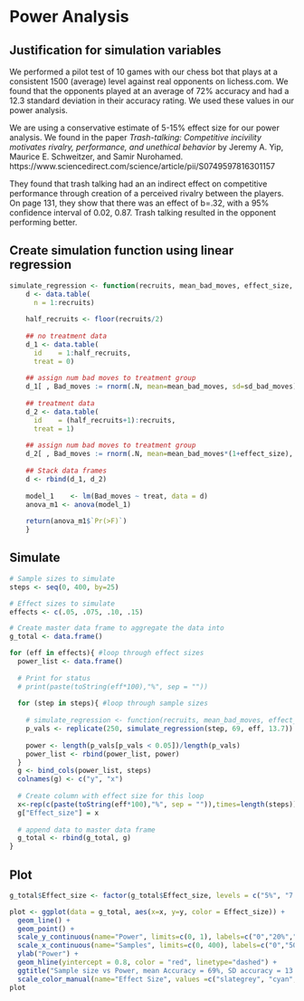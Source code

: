 # Power Analysis 

## Justification for simulation variables
We performed a pilot test of 10 games with our chess bot that plays at a consistent 1500 (average) level against real opponents on lichess.com.  We found that the opponents played at an average of 72% accuracy and had a 12.3 standard deviation in their accuracy rating.  We used these values in our power analysis.  

We are using a conservative estimate of 5-15% effect size for our power analysis.  We found in the paper *Trash-talking: Competitive incivility motivates rivalry, performance, and unethical behavior* by Jeremy A. Yip, Maurice E. Schweitzer, and Samir Nurohamed.  https://www.sciencedirect.com/science/article/pii/S0749597816301157 

They found that trash talking had an an indirect effect on competitive performance through creation of a perceived rivalry between the players. On page 131, they show that there was an effect of b=.32, with a 95% confidence interval of 0.02, 0.87. Trash talking resulted in the opponent performing better.  

## Create simulation function using linear regression
```r
simulate_regression <- function(recruits, mean_bad_moves, effect_size, sd_bad_moves){
    d <- data.table(
      n = 1:recruits)
    
    half_recruits <- floor(recruits/2)
    
    ## no treatment data 
    d_1 <- data.table(
      id    = 1:half_recruits, 
      treat = 0)
    
    ## assign num bad moves to treatment group
    d_1[ , Bad_moves := rnorm(.N, mean=mean_bad_moves, sd=sd_bad_moves)]
    
    ## treatment data 
    d_2 <- data.table(
      id    = (half_recruits+1):recruits, 
      treat = 1)
    
    ## assign num bad moves to treatment group
    d_2[ , Bad_moves := rnorm(.N, mean=mean_bad_moves*(1+effect_size), sd=sd_bad_moves)]
    
    ## Stack data frames 
    d <- rbind(d_1, d_2)
    
    model_1    <- lm(Bad_moves ~ treat, data = d)
    anova_m1 <- anova(model_1)
    
    return(anova_m1$`Pr(>F)`)
    }

```

## Simulate
```r
# Sample sizes to simulate
steps <- seq(0, 400, by=25)

# Effect sizes to simulate
effects <- c(.05, .075, .10, .15)

# Create master data frame to aggregate the data into
g_total <- data.frame()

for (eff in effects){ #loop through effect sizes
  power_list <- data.frame()
  
  # Print for status
  # print(paste(toString(eff*100),"%", sep = ""))
  
  for (step in steps){ #loop through sample sizes 
    
    # simulate_regression <- function(recruits, mean_bad_moves, effect_size, sd_bad_moves)
    p_vals <- replicate(250, simulate_regression(step, 69, eff, 13.7))
    
    power <- length(p_vals[p_vals < 0.05])/length(p_vals)
    power_list <- rbind(power_list, power)
  }
  g <- bind_cols(power_list, steps)
  colnames(g) <- c("y", "x")
 
  # Create column with effect size for this loop 
  x<-rep(c(paste(toString(eff*100),"%", sep = "")),times=length(steps))
  g["Effect_size"] = x
  
  # append data to master data frame
  g_total <- rbind(g_total, g)
}
```
## Plot
```r
g_total$Effect_size <- factor(g_total$Effect_size, levels = c("5%", "7.5%", "10%", "15%"))

plot <- ggplot(data = g_total, aes(x=x, y=y, color = Effect_size)) + 
  geom_line() + 
  geom_point() +
  scale_y_continuous(name="Power", limits=c(0, 1), labels=c("0","20%","40%", "60%","80%","100%"), breaks=seq(0,1,.20)) +
  scale_x_continuous(name="Samples", limits=c(0, 400), labels=c("0","50","100", "150","200","250","300","350", "400"), breaks=seq(0,400,50)) +
  ylab("Power") + 
  geom_hline(yintercept = 0.8, color = "red", linetype="dashed") +
  ggtitle("Sample size vs Power, mean Accuracy = 69%, SD accuracy = 13.8") +
  scale_color_manual(name="Effect Size", values =c("slategrey", "cyan", "royalblue", "purple"))
plot
```


